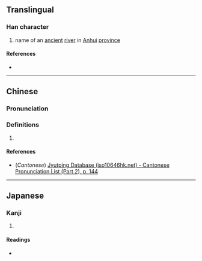 {{character info}}
==Translingual==

===Han character===
{{Han char|rn=85|rad=水|as=12|sn=15|four=35133|canj=EJIP|ids=⿰氵惠}}

# name of an [[ancient]] [[river]] in [[Anhui]] [[province]]

====References====
* {{Han ref|kx=0648.370|dkj=18228|dj=1058.210|hdz=31737.110|uh=6F53|ud=28499|bh=E659|bd=58969}}

----

==Chinese==
{{zh-forms}}

===Pronunciation===
{{zh-pron
|m=huì
|c=wai6
|mc=y
|oc=y
|ma=
|cat=pn
}}

===Definitions===
{{zh-hanzi}}

# {{rfdef|zh}}

====References====
* (''Cantonese'') [http://www.iso10646hk.net/jp/document/download.jsp Jyutping Database (iso10646hk.net) - Cantonese Pronunciation List (Part 2), p. 144]

----

==Japanese==

===Kanji===
{{ja-kanji|grade=|rs=水12}}

# {{rfdef|ja|sort=水12}}

====Readings====
* {{ja-readings|on=[[けい]] (kei), [[え]] (e)|kun=}}